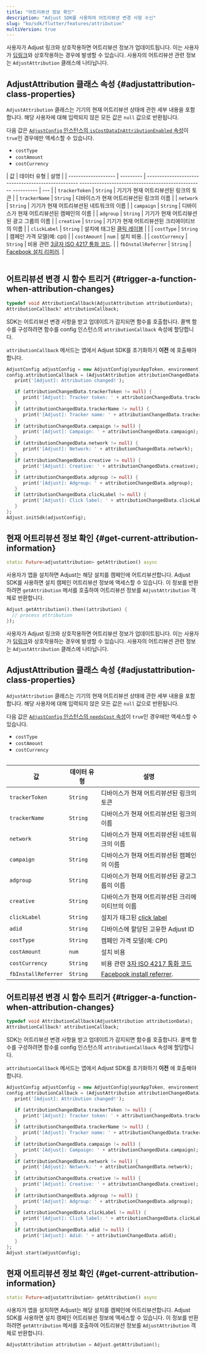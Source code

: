 ```yaml
---
title: "어트리뷰션 정보 확인"
description: "Adjust SDK를 사용하여 어트리뷰션 변경 사항 수신"
slug: "ko/sdk/flutter/features/attribution"
multiVersion: true
---
```


<SdkVersion version="v5">

사용자가 Adjust 링크와 상호작용하면 어트리뷰션 정보가 업데이트됩니다. 이는 사용자가 [딥링크](https://help.adjust.com/ko/article/deep-links)와 상호작용하는 경우에 발생할 수 있습니다. 사용자의 어트리뷰션 관련 정보는 `AdjustAttribution` 클래스에 나타납니다.

## AdjustAttribution 클래스 속성 {#adjustattribution-class-properties}

`AdjustAttribution` 클래스는 기기의 현재 어트리뷰션 상태에 관한 세부 내용을 포함합니다. 해당 사용자에 대해 입력되지 않은 모든 값은 `null` 값으로 반환됩니다.

<Callout type="note">

다음 값은 [`AdjustConfig` 인스턴스의 `isCostDataInAttributionEnabled` 속성](/ko/sdk/flutter/configuration#enable-cost-data-sending)이 `true`인 경우에만 액세스할 수 있습니다.

-  `costType`
-  `costAmount`
-  `costCurrency`

</Callout>
<Table>

\| 값 \| 데이터 유형 \| 설명 \| \| \-\-\-\-\-\-\-\-\-\-\-\-\-\-\-\-\-\-\- \| \-\-\-\-\-\-\-\-\- \| \-\-\-\-\-\-\-\-\-\-\-\-\-\-\-\-\-\-\-\-\-\-\-\-\-\-\-\-\-\-\-\-\-\-\-\-\-\-\-\-\-\-\-\-\-\-\-\-\-\- \-\-\-\-\-\-\-\-\-\-\-\-\-\-\-\-\-\-\-\-\-\-\-\-\-\-\-\-\-\-\-\-\-\-\-\-\-\-\-\-\-\-\-\-\-\-\-\-\-\- \-\-\-\-\-\-\-\-\-\- \| \-\-\- \| \| `trackerToken` \| `String` \| 기기가 현재 어트리뷰션된 링크의 토큰 \| \| `trackerName` \| `String` \| 디바이스가 현재 어트리뷰션된 링크의 이름 \| \| `network` \| `String` \| 기기가 현재 어트리뷰션된 네트워크의 이름 \| \| `campaign` \| `String` \| 디바이스가 현재 어트리뷰션된 캠페인의 이름 \| \| `adgroup` \| `String` \| 기기가 현재 어트리뷰션된 광고 그룹의 이름 \| \| `creative` \| `String` \| 기기가 현재 어트리뷰션된 크리에이티브의 이름 \| \| `clickLabel` \| `String` \| 설치에 태그된 [클릭 레이블](https://help.adjust.com/ko/article/user-rewards) \| \| \| `costType` \| `String` \| 캠페인 가격 모델\(예: cpi\) \| \| `costAmount` \| `num` \| 설치 비용. \|
\| `costCurrency` \| `String` \| 비용 관련 [3글자 ISO 4217 통화 코드](https://www.iban.com/currency-codes). \| \| `fbInstallReferrer` \| `String` \| [Facebook 설치 리퍼러](https://developers.facebook.com/docs/app-ads/install-referrer/). \|

</Table>

## 어트리뷰션 변경 시 함수 트리거 {#trigger-a-function-when-attribution-changes}

<CodeBlock title="속성 선언">

```dart
typedef void AttributionCallback(AdjustAttribution attributionData);
AttributionCallback? attributionCallback;

```

</CodeBlock>

SDK는 어트리뷰션 변경 사항을 받고 업데이트가 감지되면 함수를 호출합니다. 콜백 함수를 구성하려면 함수를 config 인스턴스의 `attributionCallback` 속성에 할당합니다.

<Callout type="important">

`attributionCallback` 메서드는 앱에서 Adjust SDK를 초기화하기 **이전** 에 호출해야 합니다.

</Callout>

```dart
AdjustConfig adjustConfig = new AdjustConfig(yourAppToken, environment);
config.attributionCallback = (AdjustAttribution attributionChangedData) {
   print('[Adjust]: Attribution changed!');

   if (attributionChangedData.trackerToken != null) {
      print('[Adjust]: Tracker token: ' + attributionChangedData.trackerToken);
   }
   if (attributionChangedData.trackerName != null) {
      print('[Adjust]: Tracker name: ' + attributionChangedData.trackerName);
   }
   if (attributionChangedData.campaign != null) {
      print('[Adjust]: Campaign: ' + attributionChangedData.campaign);
   }
   if (attributionChangedData.network != null) {
      print('[Adjust]: Network: ' + attributionChangedData.network);
   }
   if (attributionChangedData.creative != null) {
      print('[Adjust]: Creative: ' + attributionChangedData.creative);
   }
   if (attributionChangedData.adgroup != null) {
      print('[Adjust]: Adgroup: ' + attributionChangedData.adgroup);
   }
   if (attributionChangedData.clickLabel != null) {
      print('[Adjust]: Click label: ' + attributionChangedData.clickLabel);
   }
};
Adjust.initSdk(adjustConfig);
```

## 현재 어트리뷰션 정보 확인 {#get-current-attribution-information}

<CodeBlock title="메서드 서명">

```dart
static Future<adjustattribution> getAttribution() async
```

</CodeBlock>

사용자가 앱을 설치하면 Adjust는 해당 설치를 캠페인에 어트리뷰션합니다. Adjust SDK를 사용하면 설치 캠페인 어트리뷰션 정보에 액세스할 수 있습니다. 이 정보를 반환하려면 `getAttribution` 메서를 호출하여 어트리뷰션 정보를 `AdjustAttribution` 객체로 반환합니다.

```dart
Adjust.getAttribution().then((attribution) {
  // process attribution
});
```

</SdkVersion>
<SdkVersion version="v4">

사용자가 Adjust 링크와 상호작용하면 어트리뷰션 정보가 업데이트됩니다. 이는 사용자가 [딥링크](https://help.adjust.com/ko/article/deep-links)와 상호작용하는 경우에 발생할 수 있습니다. 사용자의 어트리뷰션 관련 정보는 `AdjustAttribution` 클래스에 나타납니다.

## AdjustAttribution 클래스 속성 {#adjustattribution-class-properties}

`AdjustAttribution` 클래스는 기기의 현재 어트리뷰션 상태에 관한 세부 내용을 포함합니다. 해당 사용자에 대해 입력되지 않은 모든 값은 `null` 값으로 반환됩니다.

<Callout type="note">

다음 값은 [`AdjustConfig` 인스턴스의 `needsCost` 속성](/ko/sdk/flutter/configuration#enable-cost-data-sending)이 `true`인 경우에만 액세스할 수 있습니다.

-  `costType`
-  `costAmount`
-  `costCurrency`

</Callout>
<Table>

| 값                  | 데이터 유형 | 설명                                                                                         |
| ------------------- | ----------- | -------------------------------------------------------------------------------------------- |
| `trackerToken`      | `String`    | 디바이스가 현재 어트리뷰션된 링크의 토큰                                                     |
| `trackerName`       | `String`    | 디바이스가 현재 어트리뷰션된 링크의 이름                                                     |
| `network`           | `String`    | 디바이스가 현재 어트리뷰션된 네트워크의 이름                                                 |
| `campaign`          | `String`    | 디바이스가 현재 어트리뷰션된 캠페인의 이름                                                   |
| `adgroup`           | `String`    | 디바이스가 현재 어트리뷰션된 광고그룹의 이름                                                 |
| `creative`          | `String`    | 디바이스가 현재 어트리뷰션된 크리에이티브의 이름                                             |
| `clickLabel`        | `String`    | 설치가 태그된 [click label](https://help.adjust.com/ko/article/user-rewards)                 |
| `adid`              | `String`    | 디바이스에 할당된 고유한 Adjust ID                                                           |
| `costType`          | `String`    | 캠페인 가격 모델\(예: CPI\)                                                                  |
| `costAmount`        | `num`       | 설치 비용                                                                                    |
| `costCurrency`      | `String`    | 비용 관련 [3자 ISO 4217 통화 코드](https://www.iban.com/currency-codes)                      |
| `fbInstallReferrer` | `String`    | [Facebook install referrer](https://developers.facebook.com/docs/app-ads/install-referrer/). |

</Table>

## 어트리뷰션 변경 시 함수 트리거 {#trigger-a-function-when-attribution-changes}

<CodeBlock title="속성 선언">

```dart
typedef void AttributionCallback(AdjustAttribution attributionData);
AttributionCallback? attributionCallback;

```

</CodeBlock>

SDK는 어트리뷰션 변경 사항을 받고 업데이트가 감지되면 함수를 호출합니다. 콜백 함수를 구성하려면 함수를 config 인스턴스의 `attributionCallback` 속성에 할당합니다.

<Callout type="important">

`attributionCallback` 메서드는 앱에서 Adjust SDK를 초기화하기 **이전** 에 호출해야 합니다.

</Callout>

```dart
AdjustConfig adjustConfig = new AdjustConfig(yourAppToken, environment);
config.attributionCallback = (AdjustAttribution attributionChangedData) {
   print('[Adjust]: Attribution changed!');

   if (attributionChangedData.trackerToken != null) {
      print('[Adjust]: Tracker token: ' + attributionChangedData.trackerToken);
   }
   if (attributionChangedData.trackerName != null) {
      print('[Adjust]: Tracker name: ' + attributionChangedData.trackerName);
   }
   if (attributionChangedData.campaign != null) {
      print('[Adjust]: Campaign: ' + attributionChangedData.campaign);
   }
   if (attributionChangedData.network != null) {
      print('[Adjust]: Network: ' + attributionChangedData.network);
   }
   if (attributionChangedData.creative != null) {
      print('[Adjust]: Creative: ' + attributionChangedData.creative);
   }
   if (attributionChangedData.adgroup != null) {
      print('[Adjust]: Adgroup: ' + attributionChangedData.adgroup);
   }
   if (attributionChangedData.clickLabel != null) {
      print('[Adjust]: Click label: ' + attributionChangedData.clickLabel);
   }
   if (attributionChangedData.adid != null) {
      print('[Adjust]: Adid: ' + attributionChangedData.adid);
   }
};
Adjust.start(adjustConfig);
```

## 현재 어트리뷰션 정보 확인 {#get-current-attribution-information}

<CodeBlock title="메서드 서명">

```dart
static Future<adjustattribution> getAttribution() async
```

</CodeBlock>

사용자가 앱을 설치하면 Adjust는 해당 설치를 캠페인에 어트리뷰션합니다. Adjust SDK를 사용하면 설치 캠페인 어트리뷰션 정보에 액세스할 수 있습니다. 이 정보를 반환하려면 `getAttribution` 메서를 호출하여 어트리뷰션 정보를 `AdjustAttribution` 객체로 반환합니다.

```dart
AdjustAttribution attribution = Adjust.getAttribution();
```

</SdkVersion>
